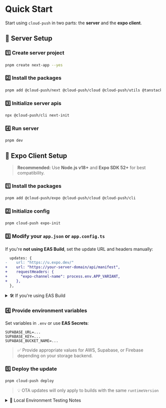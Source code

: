 # Quick Start

Start using `cloud-push` in two parts: the **server** and the **expo client**.

## 📡 Server Setup

### 1️⃣ Create server project

```bash
pnpm create next-app --yes
```

### 2️⃣ Install the packages

```bash
pnpm add @cloud-push/next @cloud-push/cloud @cloud-push/utils @tanstack/react-query semver @types/semver
```

### 3️⃣ Initialize server apis

```bash
npx @cloud-push/cli next-init
```

### 4️⃣ Run server

```
pnpm dev
```

## 📱 Expo Client Setup

> **Recommended:** Use **Node.js v18+** and **Expo SDK 52+** for best compatibility.

### 1️⃣ Install the packages

```bash
pnpm add @cloud-push/expo @cloud-push/cloud @cloud-push/cli
```

### 2️⃣ Initialize config

```bash
pnpm cloud-push expo-init
```

### 3️⃣ Modify your `app.json` or `app.config.ts`

If you're **not using EAS Build**, set the update URL and headers manually:

```diff
  updates: {
-    url: "https://u.expo.dev/"
+    url: "https://your-server-domain/api/manifest",
+    requestHeaders: {
+      "expo-channel-name": process.env.APP_VARIANT,
+    },
  },
```

<details>
  <summary>🛠️ If you're using EAS Build</summary>

You don't need to manually set `requestHeaders`. Instead, configure the channel in `eas.json`:

```json
{
  "build": {
    "production": {
      "channel": "stable"
    },
    "preview": {
      "channel": "beta"
    }
  }
}
```

> In this example, builds triggered with the `--profile preview` option will use the `beta` channel, while `--profile production` uses `stable`.

</details>



### 4️⃣ Provide environment variables

Set variables in `.env` or use **EAS Secrets**:

```env
SUPABASE_URL=...
SUPABASE_KEY=...
SUPABASE_BUCKET_NAME=...
```

> ✅ Provide appropriate values for AWS, Supabase, or Firebase depending on your storage backend.

### 5️⃣ Deploy the update

```bash
pnpm cloud-push deploy
```

> 💡 OTA updates will only apply to builds with the same `runtimeVersion`

<details>

<summary>🔧 Local Environment Testing Notes</summary>

## ⚠️ Android Cleartext Warning

To allow HTTP requests on Android, you need to set `usesCleartextTraffic`.

```ts
export default {
  expo: {
    name: "your-app-name",
    slug: "your-app-slug",
    plugins: [
      [
        "expo-build-properties",
        {
          android: {
            usesCleartextTraffic: true,
          },
          ios: {},
        },
      ],
    ],
  },
};
```

</details>
